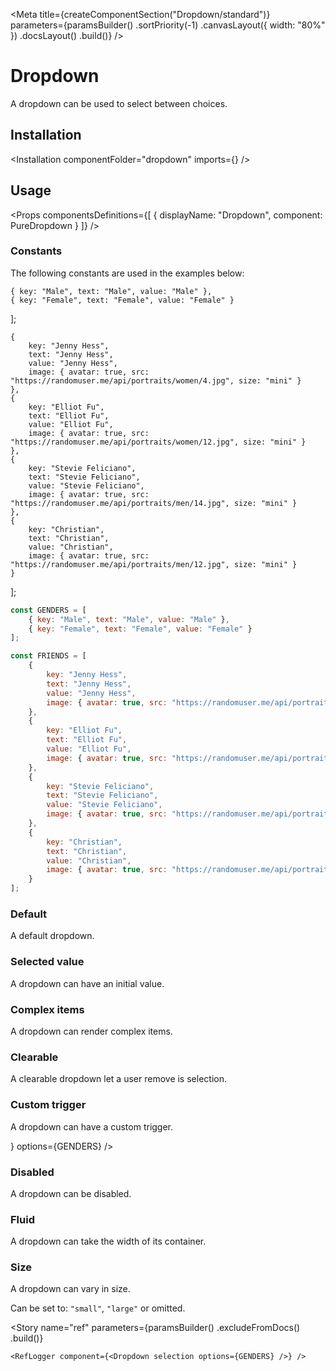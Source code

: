 
<Meta
    title={createComponentSection("Dropdown/standard")}
    parameters={paramsBuilder()
        .sortPriority(-1)
        .canvasLayout({ width: "80%" })
        .docsLayout(<ReactComponentsLayout semanticPath="/modules/dropdown" />)
        .build()}
/>

# Dropdown

A dropdown can be used to select between choices.

## Installation

<Installation componentFolder="dropdown" imports={<Imports />} />

## Usage

<HocWarning componentName="Dropdown" semanticPath="/modules/dropdown" />

<Props
    componentsDefinitions={[
        { displayName: "Dropdown", component: PureDropdown }
    ]}
/>

### Constants

The following constants are used in the examples below:

    { key: "Male", text: "Male", value: "Male" },
    { key: "Female", text: "Female", value: "Female" }
];

    {
        key: "Jenny Hess",
        text: "Jenny Hess",
        value: "Jenny Hess",
        image: { avatar: true, src: "https://randomuser.me/api/portraits/women/4.jpg", size: "mini" }
    },
    {
        key: "Elliot Fu",
        text: "Elliot Fu",
        value: "Elliot Fu",
        image: { avatar: true, src: "https://randomuser.me/api/portraits/women/12.jpg", size: "mini" }
    },
    {
        key: "Stevie Feliciano",
        text: "Stevie Feliciano",
        value: "Stevie Feliciano",
        image: { avatar: true, src: "https://randomuser.me/api/portraits/men/14.jpg", size: "mini" }
    },
    {
        key: "Christian",
        text: "Christian",
        value: "Christian",
        image: { avatar: true, src: "https://randomuser.me/api/portraits/men/12.jpg", size: "mini" }
    }
];

```javascript dark
const GENDERS = [
    { key: "Male", text: "Male", value: "Male" },
    { key: "Female", text: "Female", value: "Female" }
];

const FRIENDS = [
    {
        key: "Jenny Hess",
        text: "Jenny Hess",
        value: "Jenny Hess",
        image: { avatar: true, src: "https://randomuser.me/api/portraits/women/4.jpg", size: "mini" }
    },
    {
        key: "Elliot Fu",
        text: "Elliot Fu",
        value: "Elliot Fu",
        image: { avatar: true, src: "https://randomuser.me/api/portraits/women/12.jpg", size: "mini" }
    },
    {
        key: "Stevie Feliciano",
        text: "Stevie Feliciano",
        value: "Stevie Feliciano",
        image: { avatar: true, src: "https://randomuser.me/api/portraits/men/14.jpg", size: "mini" }
    },
    {
        key: "Christian",
        text: "Christian",
        value: "Christian",
        image: { avatar: true, src: "https://randomuser.me/api/portraits/men/12.jpg", size: "mini" }
    }
];
```

### Default

A default dropdown.

<Preview>
    <Story name="default">
        <Dropdown
            selection
            options={GENDERS}
        />
    </Story>
</Preview>

### Selected value

A dropdown can have an initial value.

<Preview>
    <Story name="selected value">
        <Dropdown
            placeholder="Gender"
            selection
            defaultValue="Female"
            options={GENDERS}
        />
    </Story>
</Preview>

### Complex items

A dropdown can render complex items.

<Preview>
    <Story name="complex">
        <Dropdown
            placeholder="Select friend"
            selection
            options={FRIENDS}
        />
    </Story>
</Preview>

### Clearable

A clearable dropdown let a user remove is selection.

<Preview>
    <Story name="clearable">
        <Dropdown
            placeholder="Gender"
            selection
            clearable
            options={GENDERS}
        />
    </Story>
</Preview>

### Custom trigger

A dropdown can have a custom trigger.

<Preview>
    <Story name="custom trigger">
        <Dropdown
            trigger={<AddIcon />}
            options={GENDERS}
        />
    </Story>
</Preview>

### Disabled

A dropdown can be disabled.

<Preview>
    <Story name="disabled">
        <Dropdown
            placeholder="Gender"
            disabled
            selection
            options={GENDERS}
        />
    </Story>
</Preview>

### Fluid

A dropdown can take the width of its container.

<Preview>
    <Story name="fluid">
        <Dropdown
            placeholder="Gender"
            selection
            fluid
            options={GENDERS}
        />
    </Story>
</Preview>

### Size

A dropdown can vary in size.

Can be set to: `"small"`, `"large"` or omitted.

<Preview>
    <Story name="size">
        <div className="flex items-end items-space-between">
            <Dropdown
                placeholder="Gender"
                selection
                fluid
                size="small"
                options={GENDERS}
            />
            <Dropdown
                placeholder="Gender"
                selection
                fluid
                options={GENDERS}
            />
            <Dropdown
                placeholder="Gender"
                selection
                fluid
                size="large"
                options={GENDERS}
            />
        </div>
    </Story>
</Preview>

<Story
    name="ref"
    parameters={paramsBuilder()
        .excludeFromDocs()
        .build()}
>
    <RefLogger component={<Dropdown selection options={GENDERS} />} />
</Story>
